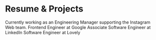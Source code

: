 # Resume & Projects

<ProjectCard title="Instagram" link="https://www.instagram.com" bg="linear-gradient(to right, #D4145A 0%, #FBB03B 100%)">
Currently working as an Engineering Manager supporting the Instagram Web team.
</ProjectCard>

<ProjectCard title="Google" link="https://www.behance.net/gallery/58937147/Freiheit" bg="linear-gradient(to right, #662D8C 0%, #ED1E79 100%)">
Frontend Engineer at Google</ProjectCard>

<ProjectCard title="LinkedIn" link="https://www.linkedin.com" bg="linear-gradient(to right, #009245 0%, #FCEE21 100%)">
Associate Software Engineer at LinkedIn</ProjectCard>

<ProjectCard title="Lovely" link="https://livelovely.com" bg="linear-gradient(to right, #D585FF 0%, #00FFEE 100%)">
Software Engineer at Lovely</ProjectCard>